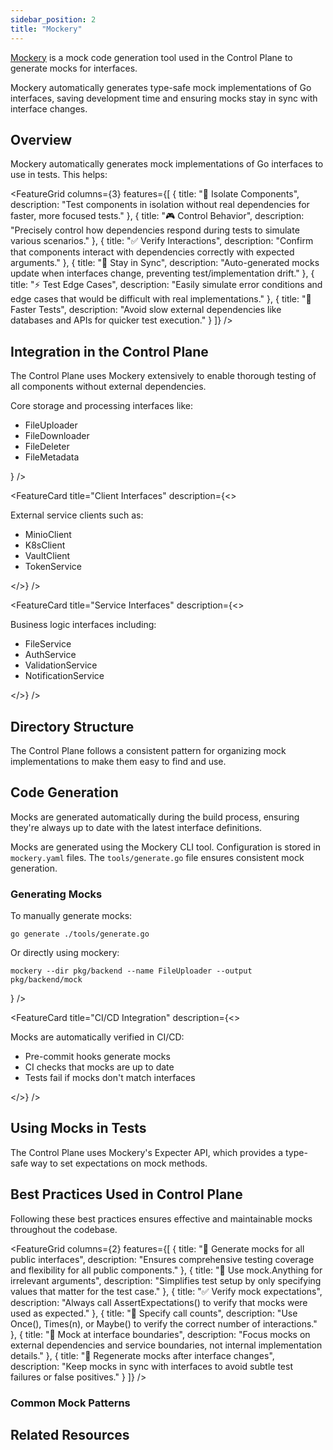 ```yaml
---
sidebar_position: 2
title: "Mockery"
---
```



<NoAutoTitle />

<PageHeader 
  title="Mockery"
  description="Automated mock generation for Go interfaces"
/>

[Mockery](https://github.com/vektra/mockery) is a mock code generation tool used in the Control Plane to generate mocks for interfaces.

<InfoSection type="info" title="Auto-generated test doubles">
  Mockery automatically generates type-safe mock implementations of Go interfaces, saving development time and ensuring mocks stay in sync with interface changes.
</InfoSection>

## Overview

Mockery automatically generates mock implementations of Go interfaces to use in tests. This helps:

<FeatureGrid columns={3} features={[
  {
    title: "🔄 Isolate Components",
    description: "Test components in isolation without real dependencies for faster, more focused tests."
  },
  {
    title: "🎮 Control Behavior",
    description: "Precisely control how dependencies respond during tests to simulate various scenarios."
  },
  {
    title: "✅ Verify Interactions",
    description: "Confirm that components interact with dependencies correctly with expected arguments."
  },
  {
    title: "🔄 Stay in Sync",
    description: "Auto-generated mocks update when interfaces change, preventing test/implementation drift."
  },
  {
    title: "⚡ Test Edge Cases",
    description: "Easily simulate error conditions and edge cases that would be difficult with real implementations."
  },
  {
    title: "🚀 Faster Tests",
    description: "Avoid slow external dependencies like databases and APIs for quicker test execution."
  }
]} />

## Integration in the Control Plane

<InfoSection type="tip" title="Comprehensive mocking">
  The Control Plane uses Mockery extensively to enable thorough testing of all components without external dependencies.
</InfoSection>

<CardGrid columns={3}>
  <FeatureCard
    title="Backend Interfaces"
    description={<>
      <p>Core storage and processing interfaces like:</p>
      <ul>
        <li>FileUploader</li>
        <li>FileDownloader</li>
        <li>FileDeleter</li>
        <li>FileMetadata</li>
      </ul>
    </>}
  />
  
  <FeatureCard
    title="Client Interfaces"
    description={<>
      <p>External service clients such as:</p>
      <ul>
        <li>MinioClient</li>
        <li>K8sClient</li>
        <li>VaultClient</li>
        <li>TokenService</li>
      </ul>
    </>}
  />
  
  <FeatureCard
    title="Service Interfaces"
    description={<>
      <p>Business logic interfaces including:</p>
      <ul>
        <li>FileService</li>
        <li>AuthService</li>
        <li>ValidationService</li>
        <li>NotificationService</li>
      </ul>
    </>}
  />
</CardGrid>

## Directory Structure

<InfoSection type="note" title="Mock organization">
  The Control Plane follows a consistent pattern for organizing mock implementations to make them easy to find and use.
</InfoSection>

## Code Generation

<InfoSection type="tip" title="Automated generation">
  Mocks are generated automatically during the build process, ensuring they're always up to date with the latest interface definitions.
</InfoSection>

Mocks are generated using the Mockery CLI tool. Configuration is stored in `mockery.yaml` files.
The `tools/generate.go` file ensures consistent mock generation.

### Generating Mocks

<CardGrid columns={2}>
  <FeatureCard
    title="Manual Generation"
    description={<>
      <p>To manually generate mocks:</p>
      <p><code>go generate ./tools/generate.go</code></p>
      <p>Or directly using mockery:</p>
      <p><code>mockery --dir pkg/backend --name FileUploader --output pkg/backend/mock</code></p>
    </>}
  />
  
  <FeatureCard
    title="CI/CD Integration"
    description={<>
      <p>Mocks are automatically verified in CI/CD:</p>
      <ul>
        <li>Pre-commit hooks generate mocks</li>
        <li>CI checks that mocks are up to date</li>
        <li>Tests fail if mocks don't match interfaces</li>
      </ul>
    </>}
  />
</CardGrid>

## Using Mocks in Tests

<InfoSection type="note" title="Expecter API">
  The Control Plane uses Mockery's Expecter API, which provides a type-safe way to set expectations on mock methods.
</InfoSection>

## Best Practices Used in Control Plane

<InfoSection type="tip" title="Mock best practices">
  Following these best practices ensures effective and maintainable mocks throughout the codebase.
</InfoSection>

<FeatureGrid columns={2} features={[
  {
    title: "📝 Generate mocks for all public interfaces",
    description: "Ensures comprehensive testing coverage and flexibility for all public components."
  },
  {
    title: "🎯 Use mock.Anything for irrelevant arguments",
    description: "Simplifies test setup by only specifying values that matter for the test case."
  },
  {
    title: "✅ Verify mock expectations",
    description: "Always call AssertExpectations() to verify that mocks were used as expected."
  },
  {
    title: "🔢 Specify call counts",
    description: "Use Once(), Times(n), or Maybe() to verify the correct number of interactions."
  },
  {
    title: "🧩 Mock at interface boundaries",
    description: "Focus mocks on external dependencies and service boundaries, not internal implementation details."
  },
  {
    title: "🔄 Regenerate mocks after interface changes",
    description: "Keep mocks in sync with interfaces to avoid subtle test failures or false positives."
  }
]} />

### Common Mock Patterns

<CardGrid columns={2}>
  <FeatureCard
    title="Dependency Injection"
    description="The Control Plane uses dependency injection to make components testable."
  />
  
  <FeatureCard
    title="Test Setup Helpers"
    description="Helper functions simplify test setup with mocks."
  />
</CardGrid>

## Related Resources

<CardGrid columns={2}>
  <FeatureCard
    title="Testify"
    description="Learn about the testing toolkit used alongside Mockery."
    linkText="View Testify"
    linkUrl="testify"
  />
  
  <FeatureCard
    title="Go Language"
    description="Explore the foundational language used in the Control Plane."
    linkText="View Go Language"
    linkUrl="../Core-Technologies/golang"
  />
</CardGrid>